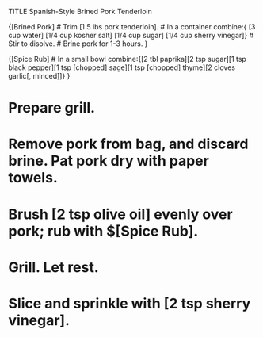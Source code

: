 TITLE Spanish-Style Brined Pork Tenderloin

{[Brined Pork]
# Trim [1.5 lbs pork tenderloin].
# In a container combine:{ [3 cup water] [1/4 cup kosher salt] [1/4 cup sugar] [1/4 cup sherry vinegar]}
# Stir to disolve.
# Brine pork for 1-3 hours. 
}
 
{[Spice Rub]
# In a small bowl combine:{[2 tbl paprika][2 tsp sugar][1 tsp black pepper][1 tsp [chopped] sage][1 tsp [chopped] thyme][2 cloves garlic[, minced]]} 
}

# Prepare grill.
# Remove pork from bag, and discard brine. Pat pork dry with paper towels. 
# Brush [2 tsp olive oil] evenly over pork; rub with $[Spice Rub].
# Grill. Let rest.
# Slice and sprinkle with [2 tsp sherry vinegar].

